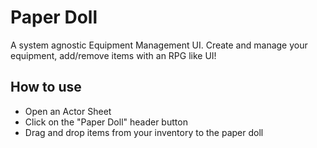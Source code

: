 
# Paper Doll

<ModuleInfo/>

A system agnostic Equipment Management UI. Create and manage your equipment, add/remove items with an RPG like UI!

## How to use

- Open an Actor Sheet
- Click on the "Paper Doll" header button
- Drag and drop items from your inventory to the paper doll